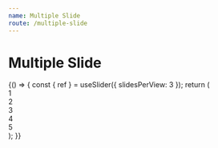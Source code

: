 ```yaml
---
name: Multiple Slide
route: /multiple-slide
---
```



# Multiple Slide

<Playground>
  {() => {
    const { ref } = useSlider({ slidesPerView: 3 });
    return (
      <div ref={ref}>
        <div>1</div>
        <div>2</div>
        <div>3</div>
        <div>4</div>
        <div>5</div>
      </div>
    );
  }}
</Playground>
